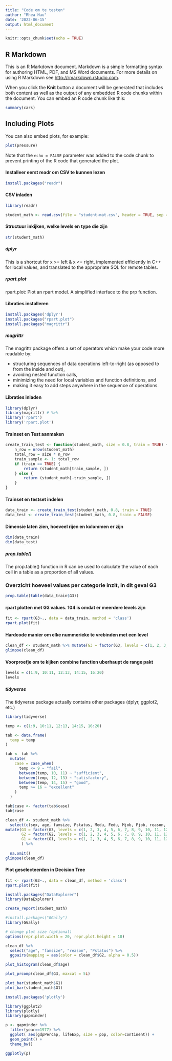 ```yaml
---
title: "Code om te testen"
author: "Rhea Hau"
date: '2022-06-15'
output: html_document
---
```


```r
knitr::opts_chunk$set(echo = TRUE)
```

## R Markdown

This is an R Markdown document. Markdown is a simple formatting syntax for authoring HTML, PDF, and MS Word documents. For more details on using R Markdown see <http://rmarkdown.rstudio.com>.

When you click the **Knit** button a document will be generated that includes both content as well as the output of any embedded R code chunks within the document. You can embed an R code chunk like this:

```r
summary(cars)
```

## Including Plots

You can also embed plots, for example:

```r
plot(pressure)
```

Note that the `echo = FALSE` parameter was added to the code chunk to prevent printing of the R code that generated the plot.

#### Installeer eerst readr om CSV te kunnen lezen

```r
install.packages("readr")
```

#### CSV inladen

```r
library(readr)

student_math <- read.csv(file = "student-mat.csv", header = TRUE, sep = ";")
```

#### Structuur inkijken, welke levels en type die zijn

```r
str(student_math)
```

##### dplyr

This is a shortcut for x \>= left & x \<= right, implemented efficiently in C++ for local values, and translated to the appropriate SQL for remote tables.

##### rpart.plot

rpart.plot: Plot an rpart model. A simplified interface to the prp function.

#### Libraties installeren

```r
install.packages('dplyr')
install.packages("rpart.plot")
install.packages("magrittr")
```

##### magrittr

The magrittr package offers a set of operators which make your code more readable by:

-   structuring sequences of data operations left-to-right (as opposed to from the inside and out),
-   avoiding nested function calls,
-   minimizing the need for local variables and function definitions, and
-   making it easy to add steps anywhere in the sequence of operations.

#### Libraties inladen

```r
library(dplyr)
library(magrittr) # %>%
library('rpart')
library('rpart.plot')
```

#### Trainset en Test aanmaken

```r
create_train_test <- function(student_math, size = 0.8, train = TRUE) {
    n_row = nrow(student_math)
    total_row = size * n_row
    train_sample <- 1: total_row
    if (train == TRUE) {
        return (student_math[train_sample, ])
    } else {
        return (student_math[-train_sample, ])
    }
}
```

#### Trainset en testset indelen

```r
data_train <- create_train_test(student_math, 0.8, train = TRUE)
data_test <- create_train_test(student_math, 0.8, train = FALSE)
```

#### Dimensie laten zien, hoeveel rijen en kolommen er zijn

```r
dim(data_train)
dim(data_test)
```

##### prop.table()

The prop.table() function in R can be used to calculate the value of each cell in a table as a proportion of all values.

### Overzicht hoeveel values per categorie inzit, in dit geval G3

```r
prop.table(table(data_train$G3))
```

#### rpart plotten met G3 values. 104 is omdat er meerdere levels zijn

```r
fit <- rpart(G3~., data = data_train, method = 'class')
rpart.plot(fit)
```

#### Hardcode manier om elke nummerieke te vrebinden met een level

```r
clean_df <- student_math %>% mutate(G3 = factor(G3, levels = c(1, 2, 3, 4, 5, 6, 7, 8, 9, 10, 11, 12, 13, 14, 15, 16, 17, 18, 19, 20), labels = c('fail', 'fail', 'fail', 'fail', 'fail', 'fail', 'fail', 'fail', 'fail', 'sufficient', 'sufficient', 'satisfactory', 'satisfactory', 'good', 'good', 'excellent', 'excellent', 'excellent', 'excellent', 'excellent'))) %>% na.omit()
glimpse(clean_df)
```

#### Voorproefje om te kijken combine function uberhaupt de range pakt

```r
levels = c(1:9, 10:11, 12:13, 14:15, 16:20)
levels
```

##### tidyverse

The tidyverse package actually contains other packages (dplyr, ggplot2, etc.)

```r
library(tidyverse)

temp <- c(1:9, 10:11, 12:13, 14:15, 16:20)

tab <- data.frame(
  temp = temp
)

tab <- tab %>% 
  mutate(
    case = case_when(
      temp <= 9 ~ "fail",
      between(temp, 10, 11) ~ "sufficient",
      between(temp, 12, 13) ~ "satisfactory",
      between(temp, 14, 15) ~ "good",
      temp >= 16 ~ "excellent"
    )
  )

tab$case <- factor(tab$case)
tab$case
```

```r
clean_df <- student_math %>% 
  select(c(sex, age, famsize, Pstatus, Medu, Fedu, Mjob, Fjob, reason, failures, internet, goout, absences, G1, G2, G3)) %>%
mutate(G3 = factor(G3, levels = c(1, 2, 3, 4, 5, 6, 7, 8, 9, 10, 11, 12, 13, 14, 15, 16, 17, 18, 19, 20), labels = c('fail', 'fail', 'fail', 'fail', 'fail', 'fail', 'fail', 'fail', 'fail', 'sufficient', 'sufficient', 'satisfactory', 'satisfactory', 'good', 'good', 'excellent', 'excellent', 'excellent', 'excellent', 'excellent')),
       G2 = factor(G2, levels = c(1, 2, 3, 4, 5, 6, 7, 8, 9, 10, 11, 12, 13, 14, 15, 16, 17, 18, 19, 20), labels = c('fail', 'fail', 'fail', 'fail', 'fail', 'fail', 'fail', 'fail', 'fail', 'sufficient', 'sufficient', 'satisfactory', 'satisfactory', 'good', 'good', 'excellent', 'excellent', 'excellent', 'excellent', 'excellent')),
       G1 = factor(G1, levels = c(1, 2, 3, 4, 5, 6, 7, 8, 9, 10, 11, 12, 13, 14, 15, 16, 17, 18, 19, 20), labels = c('fail', 'fail', 'fail', 'fail', 'fail', 'fail', 'fail', 'fail', 'fail', 'sufficient', 'sufficient', 'satisfactory', 'satisfactory', 'good', 'good', 'excellent', 'excellent', 'excellent', 'excellent', 'excellent'))
       ) %>% 
  
  na.omit()
glimpse(clean_df)
```

#### Plot geselecteerden in Decision Tree

```r
fit <- rpart(G3~., data = clean_df, method = 'class')
rpart.plot(fit)
```

```r
install.packages("DataExplorer")
library(DataExplorer)
```

```r
create_report(student_math)
```

```r
#install.packages("GGally")
library(GGally)

# change plot size (optional)
options(repr.plot.width = 20, repr.plot.height = 10)

clean_df %>% 
  select("age", "famsize", "reason", "Pstatus") %>%
  ggpairs(mapping = aes(color = clean_df$G2, alpha = 0.5))
```
```r
plot_histogram(clean_df$age)
```

```r
plot_prcomp(clean_df$G3, maxcat = 5L)
```

```r
plot_bar(student_math$G1)
plot_bar(student_math$G1)
```
```r
install.packages('plotly')
```

```r
library(ggplot2)
library(plotly)
library(gapminder)

p <- gapminder %>%
  filter(year==1977) %>%
  ggplot( aes(gdpPercap, lifeExp, size = pop, color=continent)) +
  geom_point() +
  theme_bw()

ggplotly(p)
```

